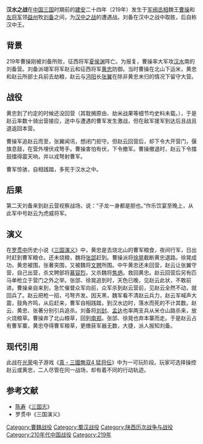 {{Infobox Military Conflict
|conflict=汉水之战
|partof=[[汉中之战|汉中之战]]
|image=
|caption=
|date=219年
|place=[[中国|中国]][[陕西|陕西]][[汉中|汉中]]
|casus
|territory=
|result=刘备胜
|combatant1=[[刘备|刘备]]
|combatant2=[[曹操|曹操]]
|commander1=[[赵云|赵云]]、[[黄忠|黄忠]]、刘备
|commander2=曹操、[[曹洪|曹洪]]、[[曹休|曹休]]
|strength1=<100
|strength2=未知，但多于蜀军
|casualties1=
|casualties2=}}

'''汉水之战'''在[[中国|中国]][[三国|三国]]时期前的[[建安_(东汉)|建安]]二十四年（219年）发生于[[军阀|军阀]][[丞相|丞相]]魏王[[曹操|曹操]]和[[左将军|左将军]]领[[益州|益州]]牧[[刘备|刘备]]之间，为[[汉中之战|汉中之战]]的遭遇战。刘备在汉中之战中取胜，后自称汉中王。

== 背景 ==
219年曹操刚被刘备所败，征西将军[[夏侯渊|夏侯渊]]阵亡。为报复，曹操率大军攻[[汉水|汉水]]南的刘备营。刘备派翊军将军赵云和征西将军[[黄忠|黄忠]]防御。当时曹操在北山下运米，黄忠和赵云所部士兵前去劫粮，赵云与[[沔阳|沔阳]]长[[張翼_(三國)|张翼]]在除非黄忠未归的情况下留守大营。

== 战役 ==
黄忠到了约定的时候还没回营（其耽搁原由、劫米战果等细节均史料未载。），于是赵云率数十骑出营接应，途中与遭遇的曹军发生激战，但在敌军援军到达后且战且退返回本营。

曹操军追赵云而至，张翼闻讯，想闭门拒守。但赵云回营后，却下令大开营门，偃旗息鼓，在营外埋伏戎弩手。曹操害怕有伏，下令撤军。曹操撤退时，赵云下令擂鼓擂得震天响，并以戎弩射曹军。

曹军惊骇，自相践踏，多死于汉水之中。

== 后果 ==
第二天刘备来到赵云营视察战场，说：“子龙一身都是胆也。”作乐饮宴至晚上，从此军中号赵云为虎威将军。

== 演义 ==
在[[罗贯中|罗贯中]]历史小说《[[三国演义|三国演义]]》中，黄忠是去烧北山的曹军粮食，夜间行军，日出时赶到曹军粮仓。还未烧粮，魏将[[张郃|张郃]]赶到。曹操派将[[徐晃|徐晃]]截断黄忠退路。徐晃成功，黄忠被围，张著突围，又被魏将[[文聘|文聘]]所围。中午黄忠还未回营，赵云让张翼守营，自己出营，杀文聘部将[[慕容烈|慕容烈]]，又杀魏将[[焦炳|焦炳]]，救回黄忠。赵云回营后另有匹马单枪立于营门之外之举。张郃、徐晃追到时，天色已晚，见赵云此状，不敢前进。曹操亲自来到，急忙催督众军向前，众军杀到赵云营前，见赵云全然不动，就回兵了。赵云把枪一招，弓弩齐发。因天黑，魏军看不清赵云兵力，赵云军喊声大震，鼓角齐鸣，从后赶来，曹军自相践踏，到汉水边时，落水而死的不计其数。赵云、黄忠、张著分别引兵追杀。刘备将[[刘封|刘封]]、[[孟达|孟达]]也率两支兵从米仓山路杀来，放火烧粮草。曹操弃了北山粮草，回到[[南郑|南郑]]。张郃、徐晃也弃本寨而走。于是赵云占有曹军寨，黄忠夺得曹军粮草，更缴获军器无数，大捷，派人报知刘备。

== 现代引用 ==
此战在[[光榮公司|光荣]]电子游戏《[[真·三國無雙4#.E7.9C.9F.E2.80.A7.E4.B8.89.E5.9C.8B.E7.84.A1.E9.9B.994_.E7.8C.9B.E5.B0.87.E5.82.B3|真・三國無双4 猛将伝]]》中为一可玩阶段。玩家可选择操控赵云或黄忠，二人尽管在同一战场，却有着不同的行动轨迹。

== 参考文献 ==
*[[陈寿|陈寿]]《[[三国志|三国志]]》
*罗贯中《三国演义》

[[Category:曹魏战役|Category:曹魏战役]]
[[Category:蜀汉战役|Category:蜀汉战役]]
[[Category:陕西历次战争与战役|Category:陕西历次战争与战役]]
[[Category:210年代中国战役|Category:210年代中国战役]]
[[Category:219年|Category:219年]]
